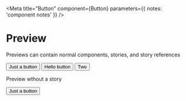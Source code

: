 
<Meta title="Button" component={Button} parameters={{ notes: 'component notes' }} />

# Preview

Previews can contain normal components, stories, and story references

<Preview>
  <Button>Just a button</Button>
  <Story name="hello button">
    <Button>Hello button</Button>
  </Story>
  <Story name="two">
    <Button>Two</Button>
  </Story>
  <Story id="welcome--welcome" />
</Preview>


Preview wthout a story

<Preview>
  <Button>Just a button</Button>
</Preview>